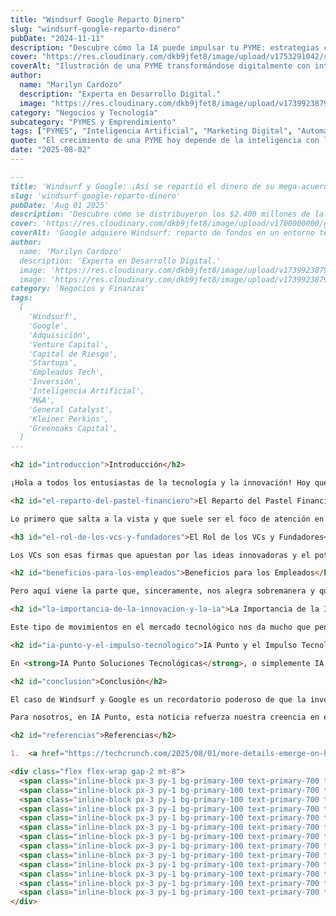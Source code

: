 ```yaml
---
title: "Windsurf Google Reparto Dinero"
slug: "windsurf-google-reparto-dinero"
pubDate: "2024-11-11"
description: "Descubre cómo la IA puede impulsar tu PYME: estrategias concretas de marketing, automatización y datos para aumentar ventas."
cover: "https://res.cloudinary.com/dkb9jfet8/image/upload/v1753291042/small-business_kk56r6.jpg"
coverAlt: "Ilustración de una PYME transformándose digitalmente con inteligencia artificial."
author:
  name: "Marilyn Cardozo"
  description: "Experta en Desarrollo Digital."
  image: "https://res.cloudinary.com/dkb9jfet8/image/upload/v1739923879/marilyn_s2mi4a.png"
category: "Negocios y Tecnología"
subcategory: "PYMES y Emprendimiento"
tags: ["PYMES", "Inteligencia Artificial", "Marketing Digital", "Automatización", "Ventas"]
quote: "El crecimiento de una PYME hoy depende de la inteligencia con la que se aplican datos, IA y estrategia. — Sergio Rondón"
date: "2025-08-02"
---
```



```markdown
---
title: 'Windsurf y Google: ¡Así se repartió el dinero de su mega-acuerdo!'
slug: 'windsurf-google-reparto-dinero'
pubDate: 'Aug 01 2025'
description: 'Descubre cómo se distribuyeron los $2.400 millones de la adquisición de Windsurf por Google, destacando el rol de los VCs, fundadores y el beneficio para los empleados.'
cover: 'https://res.cloudinary.com/dkb9jfet8/image/upload/v1700000000/google_windsurf_acquisition.jpg'
coverAlt: 'Google adquiere Windsurf: reparto de fondos en un entorno tecnológico'
author:
  name: 'Marilyn Cardozo'
  description: 'Experta en Desarrollo Digital.'
  image: 'https://res.cloudinary.com/dkb9jfet8/image/upload/v1739923879/marilyn_s2mi4a.png'
  image: 'https://res.cloudinary.com/dkb9jfet8/image/upload/v1739923879/marilyn_s2mi4a.png'
category: 'Negocios y Finanzas'
tags:
  [
    'Windsurf',
    'Google',
    'Adquisición',
    'Venture Capital',
    'Capital de Riesgo',
    'Startups',
    'Empleados Tech',
    'Inversión',
    'Inteligencia Artificial',
    'M&A',
    'General Catalyst',
    'Kleiner Perkins',
    'Greenoaks Capital',
  ]
---

<h2 id="introduccion">Introducción</h2>

¡Hola a todos los entusiastas de la tecnología y la innovación! Hoy queremos conversar sobre un tema que siempre genera mucha curiosidad y es el corazón de muchas conversaciones en el mundo de las startups: ¿qué pasa cuando una gran empresa adquiere a otra más pequeña? Y, en particular, ¿cómo se reparte la torta financiera en estos grandes acuerdos? Recientemente, hemos conocido detalles fascinantes sobre la adquisición de <strong>Windsurf</strong> por parte de <strong>Google</strong>, un acuerdo que, según las fuentes, alcanzó la impresionante cifra de <strong>2.400 millones de dólares</strong>.

<h2 id="el-reparto-del-pastel-financiero">El Reparto del Pastel Financiero</h2>

Lo primero que salta a la vista y que suele ser el foco de atención en estas noticias es la cuantiosa suma que se movió. Es natural preguntarse: ¿quién se lleva la mayor parte de este pastel? Pues bien, en el caso de Windsurf, y como suele ser una práctica habitual en el ecosistema de las startups de alto crecimiento, una porción considerable de esos 2.400 millones de dólares fue a parar a los <strong>inversores de capital de riesgo (VCs) y a los fundadores de la empresa</strong>.

<h3 id="el-rol-de-los-vcs-y-fundadores">El Rol de los VCs y Fundadores</h3>

Los VCs son esas firmas que apuestan por las ideas innovadoras y el potencial de crecimiento de empresas emergentes cuando aún son pequeñas, inyectando capital fundamental para su desarrollo. Empresas como <strong>General Catalyst</strong>, <strong>Kleiner Perkins</strong> y <strong>Greenoaks Capital</strong>, que figuran entre las categorías relacionadas con esta noticia, son ejemplos de estos valientes inversores que toman riesgos calculados esperando un gran retorno. Cuando una startup que apoyaron es adquirida por una gigante como Google, su inversión inicial se multiplica, y es así como obtienen sus ganancias, permitiéndoles seguir invirtiendo en la próxima generación de innovadores. Los fundadores, por su parte, son los cerebros detrás de la idea original, quienes dedicaron años de esfuerzo y pasión para construir la empresa desde cero. Su compensación es el fruto de su visión y su arduo trabajo.

<h2 id="beneficios-para-los-empleados">Beneficios para los Empleados</h2>

Pero aquí viene la parte que, sinceramente, nos alegra sobremanera y que a menudo se pasa por alto: a pesar de que VCs y fundadores se llevaron una gran parte, <strong>¡también hubo dinero reservado para todos los empleados!</strong> Esto es una excelente noticia y un testimonio de que algunas empresas valoran a cada miembro de su equipo, reconociendo su contribución al éxito. En el mundo de la tecnología, donde el talento es el activo más valioso, asegurar que los empleados también se beneficien de un gran logro como una adquisición no solo es justo, sino que también es una estrategia inteligente. Crea lealtad, atrae a los mejores y fomenta un ambiente donde todos sienten que son parte de algo grande. Es un incentivo poderoso para que los equipos den lo mejor de sí y sepan que su esfuerzo será recompensado.

<h2 id="la-importancia-de-la-innovacion-y-la-ia">La Importancia de la Innovación y la IA</h2>

Este tipo de movimientos en el mercado tecnológico nos da mucho que pensar sobre cómo se valora la innovación hoy en día. Windsurf, seguramente, desarrolló una tecnología o un modelo de negocio que resultaba irresistible para Google. Esto resalta la importancia de construir soluciones robustas y con visión de futuro, especialmente en áreas como la <strong>inteligencia artificial (IA)</strong>, que sigue transformando industrias a un ritmo vertiginoso. La IA no es solo una palabra de moda; es el motor detrás de muchas de las innovaciones que impulsan las grandes adquisiciones de hoy.

<h2 id="ia-punto-y-el-impulso-tecnologico">IA Punto y el Impulso Tecnológico</h2>

En <strong>IA Punto Soluciones Tecnológicas</strong>, o simplemente IA Punto, entendemos a la perfección esta dinámica. Nos apasiona ver cómo las empresas emergentes crecen y se convierten en referentes, y cómo la tecnología, especialmente la IA, actúa como un catalizador para este crecimiento. Creemos firmemente que cada negocio, sin importar su tamaño, tiene el potencial de innovar y destacar. Nuestra misión es precisamente esa: ayudar a las empresas a construir soluciones tecnológicas inteligentes y personalizadas que no solo optimicen sus operaciones diarias, sino que también las preparen para el futuro. Ya sea automatizando procesos con IA, desarrollando plataformas innovadoras o creando estrategias tecnológicas sólidas, en IA Punto estamos comprometidos con impulsar el éxito de nuestros clientes.

<h2 id="conclusion">Conclusión</h2>

El caso de Windsurf y Google es un recordatorio poderoso de que la inversión en tecnología y talento puede rendir frutos extraordinarios. Subraya la importancia de tener una visión clara, de atraer y retener a personas talentosas, y de contar con inversores que crean en el potencial a largo plazo. Este tipo de historias inspiran a muchos emprendedores a seguir adelante, sabiendo que el camino puede ser desafiante, pero las recompensas, si se construye algo verdaderamente valioso, pueden ser inmensas y beneficiar a todos los involucrados, desde los fundadores e inversores hasta el último empleado que puso su granito de arena.

Para nosotros, en IA Punto, esta noticia refuerza nuestra creencia en el poder de la tecnología y en la importancia de una estrategia bien ejecutada. Estamos aquí para acompañarte en tu viaje tecnológico, ayudándote a construir las bases sólidas que te permitan no solo sobrevivir, sino prosperar en este emocionante y competitivo mercado.

<h2 id="referencias">Referencias</h2>

1.  <a href="https://techcrunch.com/2025/08/01/more-details-emerge-on-how-windsurfs-vcs-and-founders-got-paid-from-the-google-deal/" target="_blank" rel="noopener noreferrer">TechCrunch: More details emerge on how Windsurf’s VCs and founders got paid from the Google deal</a>

<div class="flex flex-wrap gap-2 mt-8">
  <span class="inline-block px-3 py-1 bg-primary-100 text-primary-700 text-xs font-semibold rounded-full shadow-sm">Windsurf</span>
  <span class="inline-block px-3 py-1 bg-primary-100 text-primary-700 text-xs font-semibold rounded-full shadow-sm">Google</span>
  <span class="inline-block px-3 py-1 bg-primary-100 text-primary-700 text-xs font-semibold rounded-full shadow-sm">Adquisición</span>
  <span class="inline-block px-3 py-1 bg-primary-100 text-primary-700 text-xs font-semibold rounded-full shadow-sm">Venture Capital</span>
  <span class="inline-block px-3 py-1 bg-primary-100 text-primary-700 text-xs font-semibold rounded-full shadow-sm">Capital de Riesgo</span>
  <span class="inline-block px-3 py-1 bg-primary-100 text-primary-700 text-xs font-semibold rounded-full shadow-sm">Startups</span>
  <span class="inline-block px-3 py-1 bg-primary-100 text-primary-700 text-xs font-semibold rounded-full shadow-sm">Empleados Tech</span>
  <span class="inline-block px-3 py-1 bg-primary-100 text-primary-700 text-xs font-semibold rounded-full shadow-sm">Inversión</span>
  <span class="inline-block px-3 py-1 bg-primary-100 text-primary-700 text-xs font-semibold rounded-full shadow-sm">Inteligencia Artificial</span>
  <span class="inline-block px-3 py-1 bg-primary-100 text-primary-700 text-xs font-semibold rounded-full shadow-sm">M&A</span>
  <span class="inline-block px-3 py-1 bg-primary-100 text-primary-700 text-xs font-semibold rounded-full shadow-sm">General Catalyst</span>
  <span class="inline-block px-3 py-1 bg-primary-100 text-primary-700 text-xs font-semibold rounded-full shadow-sm">Kleiner Perkins</span>
  <span class="inline-block px-3 py-1 bg-primary-100 text-primary-700 text-xs font-semibold rounded-full shadow-sm">Greenoaks Capital</span>
</div>
```